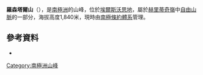 {{Coord|80|3|S|83|15|W|display=title}}

'''羅森塔爾山'''（{{lang-en|Mount Rosenthal}}），是[[南極洲|南極洲]]的山峰，位於[[埃爾斯沃思地|埃爾斯沃思地]]，屬於[[赫里蒂奇嶺|赫里蒂奇嶺]]中[[自由山脈_(南極洲)|自由山脈]]的一部分，海拔高度1,840米，現時由[[南極條約體系|南極條約體系]]管理。

==參考資料==
*{{usgs-gazetteer}}

{{DEFAULTSORT:Mount Rosenthal}}
[[Category:南極洲山峰|Category:南極洲山峰]]


{{EllsworthLand-geo-stub}}
